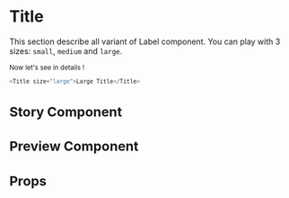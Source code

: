 
<Meta title="Atoms|Title" component={Title} />

# Title

This section describe all variant of Label component. You can play with 3 sizes: `small`, `medium` and `large`.

<div style={{ display: 'flex', flexDirection: 'column' }}>
    <Small />
    <Spacer/>
    <Medium />
    <Spacer/>
    <Large />
</div>

Now let's see in details !

```javascript
<Title size="large">Large Title</Title>
```

# Story Component

<Story name="Small <Label /> story">
    <Title size="small">Small Title</Title>
</Story>

# Preview Component

<Preview>
    <Story name="Small <Title /> preview">
        <Title size="small">Small Title</Title>
    </Story>
</Preview>

# Props

<Props of={Title} />